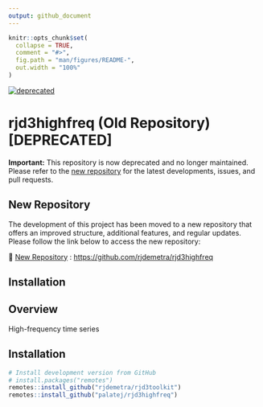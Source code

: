 ```yaml
---
output: github_document
---
```


<!-- README.md is generated from README.Rmd. Please edit that file -->

```r
knitr::opts_chunk$set(
  collapse = TRUE,
  comment = "#>",
  fig.path = "man/figures/README-",
  out.width = "100%"
)
```

[![deprecated](http://badges.github.io/stability-badges/dist/deprecated.svg)](http://github.com/badges/stability-badges)

# rjd3highfreq (Old Repository) [DEPRECATED]

**Important:** This repository is now deprecated and no longer
maintained. Please refer to the [new
repository](https://github.com/rjdemetra/rjd3highfreq) for the latest
developments, issues, and pull requests.

## New Repository

The development of this project has been moved to a new repository that
offers an improved structure, additional features, and regular updates.
Please follow the link below to access the new repository:

🔗 [New Repository](https://github.com/rjdemetra/rjd3highfreq) :
<https://github.com/rjdemetra/rjd3highfreq>

## Installation

## Overview

High-frequency time series

## Installation

```r
# Install development version from GitHub
# install.packages("remotes")
remotes::install_github("rjdemetra/rjd3toolkit")
remotes::install_github("palatej/rjd3highfreq")
```